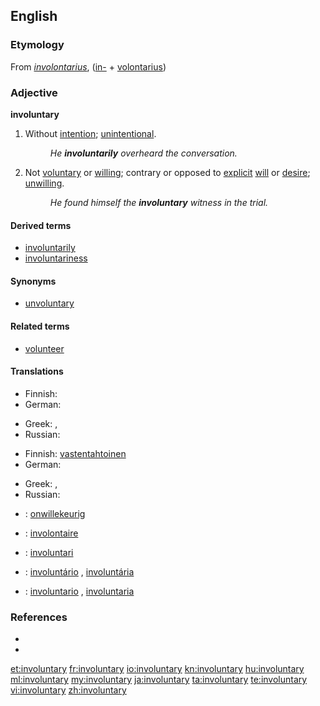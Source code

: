 ==English==

===Etymology===
From {{etyl|LL.}} ''[[involontarius]]'', ([[in-]] + [[volontarius]])

===Adjective===
'''involuntary'''

# Without [[intention]]; [[unintentional]].
#: ''He '''involuntarily''' overheard the conversation.''
# Not [[voluntary]] or [[willing]]; contrary or opposed to [[explicit]] [[will]] or [[desire]]; [[unwilling]].
#: ''He found himself the '''involuntary''' witness in the trial.''

====Derived terms====
* [[involuntarily]]
* [[involuntariness]]

====Synonyms====
* [[unvoluntary]]

====Related terms====
* [[volunteer]]

====Translations====
{{trans-top|Without intention; unintentional}}
* Finnish: {{t+|fi|tahaton}}
* German: {{t-|de|unabsichtlich}}
{{trans-mid}}
* Greek: {{t|el|ακούσιος|m|tr=akoúsios|sc=Grek}},  {{t|el|αθέλητος|m|tr=athélitos|sc=Grek}}
* Russian: {{t|ru|невольный|sc=Cyrl|tr=nevól'nyj}}
{{trans-bottom}}

{{trans-top|Not voluntary or willing; contrary or opposed to explicit will or desire; unwilling}}
* Finnish: [[vastentahtoinen]]
* German: {{t-|de|unfreiwillig}}
{{trans-mid}}
* Greek: {{t|el|ακούσιος|m|tr=akoúsios|sc=Grek}},  {{t|el|αθέλητος|m|tr=athélitos|sc=Grek}}
* Russian: {{t|ru|невольный|sc=Cyrl|tr=nevól'nyj}}
{{trans-bottom}}

{{checktrans-top}}
* {{ttbc|Dutch}}: [[onwillekeurig]]
* {{ttbc|French}}: [[involontaire]]
* {{ttbc|Interlingua}}: [[involuntari]]
{{trans-mid}}
* {{ttbc|Portuguese}}: [[involuntário]] {{m}}, [[involuntária]] {{f}}
* {{ttbc|Spanish}}: [[involuntario]] {{m}}, [[involuntaria]] {{f}}
{{trans-bottom}}

===References===
* {{R:Century 1911}}
* {{R:Webster 1913}}

[[et:involuntary]]
[[fr:involuntary]]
[[io:involuntary]]
[[kn:involuntary]]
[[hu:involuntary]]
[[ml:involuntary]]
[[my:involuntary]]
[[ja:involuntary]]
[[ta:involuntary]]
[[te:involuntary]]
[[vi:involuntary]]
[[zh:involuntary]]